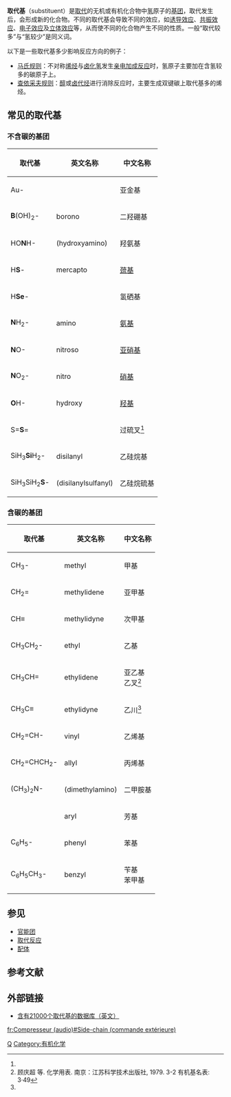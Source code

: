 {{NoteTA|G1=Chemistry}}
'''取代基'''（substituent）是[[取代反应|取代]]的无机或有机化合物中[[氢|氢]]原子的[[基团|基团]]，取代发生后，会形成新的化合物。不同的取代基会导致不同的效应，如[[诱导效应|诱导效应]]、[[共振效应|共振效应]]、[[电子效应|电子效应]]及[[立体效应|立体效应]]等，从而使不同的化合物产生不同的性质。一般“取代较多”与“氢较少”是同义词。

以下是一些取代基多少影响反应方向的例子：
*[[马氏规则|马氏规则]]：不对称[[烯烃|烯烃]]与[[卤化氢|卤化氢]]发生[[亲电加成反应|亲电加成反应]]时，氢原子主要加在含氢较多的碳原子上。
*[[查依采夫规则|查依采夫规则]]：[[醇|醇]]或[[卤代烃|卤代烃]]进行消除反应时，主要生成双键碳上取代基多的烯烃。

==常见的取代基==
===不含碳的基团===
{| class="wikitable sortable"
|-
! 取代基 !! 英文名称 !! 中文名称
|-
| Au- ||  || 亚金基
|-
| '''B'''(OH)<sub>2</sub>- || borono|| 二羟硼基
|-
| HO'''N'''H- || (hydroxyamino)|| 羟氨基
|-
| H'''S'''- ||mercapto|| [[巯基|巯基]]
|-
| H'''Se'''- || || 氢硒基
|-
| '''N'''H<sub>2</sub>- ||amino|| [[氨基|氨基]]
|-
| '''N'''O- ||nitroso|| [[亚硝基|亚硝基]]
|-
| '''N'''O<sub>2</sub>- ||nitro|| [[硝基|硝基]]
|-
| '''O'''H- ||hydroxy|| [[羟基|羟基]]
|-
| S='''S'''= || || 过硫叉<ref name=hxyb />
|-
| SiH<sub>3</sub>'''Si'''H<sub>2</sub>- || disilanyl|| 乙硅烷基
|-
| SiH<sub>3</sub>SiH<sub>2</sub>'''S'''- || (disilanylsulfanyl)|| 乙硅烷硫基
|}

===含碳的基团===
{| class="wikitable sortable"
|-
! 取代基 !! 英文名称 !! 中文名称
|-
| CH<sub>3</sub>- || methyl || 甲基
|-
| CH<sub>2</sub>= || methylidene || 亚甲基
|-
| CH≡||  methylidyne|| 次甲基
|-
| CH<sub>3</sub>CH<sub>2</sub>- || ethyl|| 乙基
|-
| CH<sub>3</sub>CH= || ethylidene|| 亚乙基<BR>乙叉<ref name=hxyb>顾庆超 等. 化学用表. 南京：江苏科学技术出版社, 1979. 3-2 有机基名表: 3·49</ref>
|-
| CH<sub>3</sub>C≡ || ethylidyne|| 乙川<ref name=hxyb />
|-
| CH<sub>2</sub>=CH- ||vinyl|| 乙烯基
|-
|  CH<sub>2</sub>=CHCH<sub>2</sub>- ||allyl|| 丙烯基
|-
| (CH<sub>3</sub>)<sub>2</sub>N- || (dimethylamino)|| 二甲胺基
|-
| || aryl || 芳基
|-
| C<sub>6</sub>H<sub>5</sub>- || phenyl || 苯基
|-
| C<sub>6</sub>H<sub>5</sub>CH<sub>3</sub>- || benzyl || 苄基<BR>苯甲基
|}

== 参见 ==
*[[官能团|官能团]]
*[[取代反应|取代反应]]
*[[配体|配体]]

== 参考文献 ==
{{reflist}}

== 外部链接 ==
*[https://web.archive.org/web/20070218174805/http://www.molinspiration.com/docu/fragments/index.html 含有21000个取代基的数据库（英文）]

[[Category:官能团|Q]]
[[Category:有机化学|Category:有机化学]]

[[fr:Compresseur_(audio)#Side-chain_(commande_extérieure)|fr:Compresseur (audio)#Side-chain (commande extérieure)]]